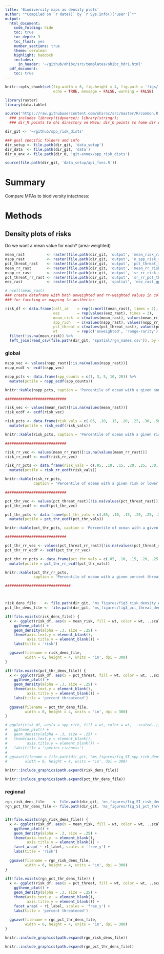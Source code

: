 ```yaml
---
title: 'Biodiversity maps as density plots'
author: "*Compiled on `r date()` by `r Sys.info()['user']`*"
output: 
  html_document:
    code_folding: hide
    toc: true
    toc_depth: 3
    toc_float: yes
    number_sections: true
    theme: cerulean
    highlight: haddock
    includes: 
      in_header: '~/github/ohibc/src/templates/ohibc_hdr1.html'
  pdf_document:
    toc: true
---
```


``` r

knitr::opts_chunk$set(fig.width = 6, fig.height = 4, fig.path = 'figs/',
                      echo = TRUE, message = FALSE, warning = FALSE)

library(raster)
library(data.table)

source('https://raw.githubusercontent.com/oharac/src/master/R/common.R')
  ### includes library(tidyverse); library(stringr); 
  ### dir_M points to ohi directory on Mazu; dir_O points to home dir on Mazu

dir_git <- '~/github/spp_risk_dists'

### goal specific folders and info
dir_setup <- file.path(dir_git, 'data_setup')
dir_data  <- file.path(dir_git, 'data')
dir_o_anx <- file.path(dir_O, 'git-annex/spp_risk_dists')

source(file.path(dir_git, 'data_setup/api_fxns.R'))

```

# Summary

Compare MPAs to biodiversity intactness: 

# Methods

## Density plots of risks

Do we want a mean value for each?  (area-weighted)

``` r

mean_rast          <- raster(file.path(dir_git, 'output', 'mean_risk_raster_gp.tif'))
nspp_rast          <- raster(file.path(dir_git, 'output', 'n_spp_risk_raster_gp.tif'))
pct_threat_rast    <- raster(file.path(dir_git, 'output', 'pct_threat_raster_gp.tif'))
mean_rr_rast       <- raster(file.path(dir_git, 'output', 'mean_rr_risk_raster_gp.tif'))
nspp_rr_rast       <- raster(file.path(dir_git, 'output', 'sr_rr_risk_raster_gp.tif'))
pct_threat_rr_rast <- raster(file.path(dir_git, 'output', 'sr_rr_pct_threat_raster_gp.tif'))
eez_rast           <- raster(file.path(dir_git, 'spatial', 'eez_rast_gp.tif'))

# ncell(mean_rast)
### create dataframe with both unweighted and rr-weighted values in columns 
### for faceting or mapping to aesthetics

risk_df <- data.frame(cell_id    = rep(1:ncell(mean_rast), times = 2),
                      eez        = rep(values(eez_rast), times = 2),
                      mean_risk  = c(values(mean_rast), values(mean_rr_rast)),
                      spp_rich   = c(values(nspp_rast), values(nspp_rr_rast)),
                      pct_threat = c(values(pct_threat_rast), values(pct_threat_rr_rast)),
                      wt         = rep(c('unweighted', 'range-rarity'), each = ncell(mean_rast))) %>%
  filter(!is.na(mean_risk)) %>%
  left_join(read_csv(file.path(dir_git, 'spatial/rgn_names.csv')), by = c('eez' = 'rgn_id'))


```

### global

``` r

nspp_vec <- values(nspp_rast)[!is.na(values(nspp_rast))]
nspp_ecdf <- ecdf(nspp_vec)

nspp_pcts <- data.frame(spp_counts = c(1, 3, 5, 10, 20)) %>%
  mutate(pctile = nspp_ecdf(spp_counts))

knitr::kable(nspp_pcts, caption = 'Percentile of ocean with a given number of species or fewer')

############################

risk_vec <- values(mean_rast)[!is.na(values(mean_rast))]
risk_ecdf <- ecdf(risk_vec)

risk_pcts <- data.frame(risk_vals = c(.05, .10, .15, .20, .25, .30, .50, .75)) %>%
  mutate(pctile = risk_ecdf(risk_vals))

knitr::kable(risk_pcts, caption = 'Percentile of ocean with a given risk (or lower)')

############################

risk_rr_vec <- values(mean_rr_rast)[!is.na(values(mean_rr_rast))]
risk_rr_ecdf <- ecdf(risk_rr_vec)

risk_rr_pcts <- data.frame(risk_vals = c(.05, .10, .15, .20, .25, .30, .50, .75)) %>%
  mutate(pctile = risk_rr_ecdf(risk_vals))

knitr::kable(risk_rr_pcts, 
             caption = 'Percentile of ocean with a given risk or lower (rr-weighted)')

############################

pct_thr_vec <- values(pct_threat_rast)[!is.na(values(pct_threat_rast))]
pct_thr_ecdf <- ecdf(pct_thr_vec)

pct_thr_pcts <- data.frame(pct_thr_vals = c(.05, .10, .15, .20, .25, .30, .50, .75)) %>%
  mutate(pctile = pct_thr_ecdf(pct_thr_vals))

knitr::kable(pct_thr_pcts, caption = 'Percentile of ocean with a given percent threatened (or lower)')

############################

pct_thr_rr_vec <- values(pct_threat_rr_rast)[!is.na(values(pct_threat_rr_rast))]
pct_thr_rr_ecdf <- ecdf(pct_thr_rr_vec)

pct_thr_rr_pcts <- data.frame(pct_thr_vals = c(.05, .10, .15, .20, .25, .30, .50, .75)) %>%
  mutate(pctile = pct_thr_rr_ecdf(pct_thr_vals))

knitr::kable(pct_thr_rr_pcts, 
             caption = 'Percentile of ocean with a given percent threatened or lower (rr-weighted)')

##############################



risk_dens_file    <- file.path(dir_git, 'ms_figures/fig3_risk_density_gp.png')
pct_thr_dens_file <- file.path(dir_git, 'ms_figures/fig3_pct_threat_density_gp.png')

if(!file.exists(risk_dens_file)) {
  x <- ggplot(risk_df, aes(x = mean_risk, fill = wt, color = wt, ..scaled..)) +
    ggtheme_plot() +
    geom_density(alpha = .3, size = .25) +
    theme(axis.text.y = element_blank(),
          axis.title.y = element_blank()) +
    labs(title = 'risk')

  ggsave(filename = risk_dens_file,
         width = 6, height = 4, units = 'in', dpi = 300)
}

if(!file.exists(pct_thr_dens_file)) {
  x <- ggplot(risk_df, aes(x = pct_threat, fill = wt, color = wt, ..scaled..)) +
    ggtheme_plot() +
    geom_density(alpha = .3, size = .25) +
    theme(axis.text.y = element_blank(),
          axis.title.y = element_blank()) +
    labs(title = 'percent threatened')
  
  ggsave(filename = pct_thr_dens_file,
         width = 6, height = 4, units = 'in', dpi = 300)
}

# ggplot(risk_df, aes(x = spp_rich, fill = wt, color = wt, ..scaled..)) +
#   ggtheme_plot() +
#   geom_density(alpha = .3, size = .25) +
#   theme(axis.text.y = element_blank(),
#         axis.title.y = element_blank()) +
#   labs(title = 'species richness')
# 
# ggsave(filename = file.path(dir_git, 'ms_figures/fig_SI_spp_rich_density_gp.png'),
#        width = 6, height = 4, units = 'in', dpi = 300)

knitr::include_graphics(path.expand(risk_dens_file))

knitr::include_graphics(path.expand(pct_thr_dens_file))

```


### regional

``` r

rgn_risk_dens_file    <- file.path(dir_git, 'ms_figures/fig_SI_risk_density_rgns_gp.png')
rgn_pct_thr_dens_file <- file.path(dir_git, 'ms_figures/fig_SI_pct_threat_density_rgns_gp.png')


if(!file.exists(rgn_risk_dens_file)) {
  x <- ggplot(risk_df, aes(x = mean_risk, fill = wt, color = wt, ..scaled..)) +
    ggtheme_plot() +
    geom_density(alpha = .3, size = .25) +
    theme(axis.text.y  = element_blank(),
          axis.title.y = element_blank()) +
    facet_wrap( ~ r1_label, scales = 'free_y') +
    labs(title = 'risk')
  
  ggsave(filename = rgn_risk_dens_file,
         width = 6, height = 4, units = 'in', dpi = 300)
}
  
if(!file.exists(rgn_pct_thr_dens_file)) {
  x <- ggplot(risk_df, aes(x = pct_threat, fill = wt, color = wt, ..scaled..)) +
    ggtheme_plot() +
    geom_density(alpha = .3, size = .25) +
    theme(axis.text.y  = element_blank(),
          axis.title.y = element_blank()) +
    facet_wrap( ~ r1_label, scales = 'free_y') +
    labs(title = 'percent threatened')
  
  ggsave(filename = rgn_pct_thr_dens_file,
         width = 6, height = 4, units = 'in', dpi = 300)
}

knitr::include_graphics(path.expand(rgn_risk_dens_file))

knitr::include_graphics(path.expand(rgn_pct_thr_dens_file))

```

